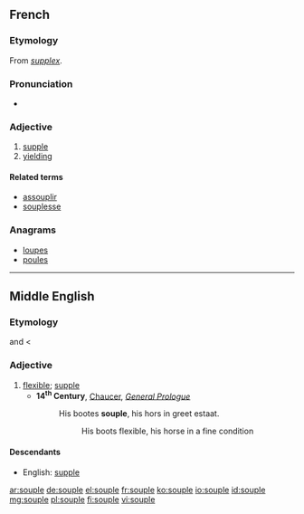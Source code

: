 ==French==

===Etymology===
From {{etyl|la|fr}} ''[[supplex]]''.

===Pronunciation===
* {{audio|Fr-souple.ogg|Audio}}

===Adjective===
{{fr-adj-mf}}

# [[supple]]
# [[yielding]]

====Related terms====
* [[assouplir]]
* [[souplesse]]

===Anagrams===
* [[loupes#French|loupes]]
* [[poules#French|poules]]

----

==Middle English==

===Etymology===
{{etyl|fro|enm}} {{term|sople|lang=fro}} and {{etyl|xno|enm}} {{term|suple|lang=xno}} < {{etyl|la|enm}} {{term|supplex|lang=la}}

===Adjective===
{{enm-adj}}

# [[flexible]]; [[supple]]
#* '''14<sup>th</sup> Century''', [[w:Geoffrey Chaucer|Chaucer]], ''[[s:The Canterbury Tales/General Prologue|General Prologue]]''
#*: His bootes '''souple''', his hors in greet estaat.
#*:: His boots flexible, his horse in a fine condition

====Descendants====
* English: [[supple]]

[[ar:souple]]
[[de:souple]]
[[el:souple]]
[[fr:souple]]
[[ko:souple]]
[[io:souple]]
[[id:souple]]
[[mg:souple]]
[[pl:souple]]
[[fi:souple]]
[[vi:souple]]